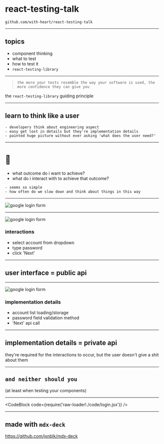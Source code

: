 

<Head>
  <title>react-testing-talk</title>
</Head>

# react-testing-talk

`github.com/with-heart/react-testing-talk`

---

## topics

- component thinking
- what to test
- how to test it
- `react-testing-library`

---

> `the more your tests resemble the way your software is used, the more confidence they can give you`

the `react-testing-library` guiding principle

---

## learn to think like a user

```notes
- developers think about engineering aspect
- easy get lost in details but they're implementation details
- painted huge picture without ever asking 'what does the user need?'
```

---

# 🤔

- what outcome do i want to achieve?
- what do i interact with to achieve that outcome?

```notes
- seems so simple
- how often do we slow down and think about things in this way
```

---

![google login form](public/google-login.png)

---


![google login form](public/google-login.png)

### interactions

- select account from dropdown
- type password
- click 'Next'

---

## user interface = public api

---


![google login form](public/google-login.png)

### implementation details

- account list loading/storage
- password field validation method
- 'Next' api call

---

## implementation details = private api

they're required for the interactions to occur, but the user doesn't give a shit about them

---

## `and neither should you`

<Appear>(at least when testing your components)</Appear>

---


<CodeBlock code={require('raw-loader!./code/login.jsx')} />

---

## made with `mdx-deck`

<https://github.com/jxnblk/mdx-deck>
